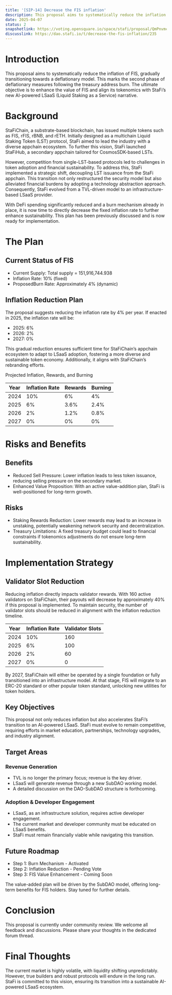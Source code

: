 ```yaml
---
title: '[SIP-14] Decrease the FIS inflation'
description: This proposal aims to systematically reduce the inflation of FIS, gradually transitioning towards a deflationary model. This marks the second phase of deflationary measures following the treasury address burn. The ultimate objective is to enhance the value of FIS and align its tokenomics with StaFi’s new AI-powered LSaaS (Liquid Staking as a Service) narrative.
date: 2025-04-07
status: 2
snapshotlink: https://voting.opensquare.io/space/stafi/proposal/QmPnvmcVWnQkNxP6rPTQjBnqggsEfqdmCNC1ZYzVrCYSSU
discusslink: https://dao.stafi.io/t/decrease-the-fis-inflation/235
---
```


# Introduction
This proposal aims to systematically reduce the inflation of FIS, gradually transitioning towards a deflationary model. This marks the second phase of deflationary measures following the treasury address burn. The ultimate objective is to enhance the value of FIS and align its tokenomics with StaFi’s new AI-powered LSaaS (Liquid Staking as a Service) narrative.

# Background
StaFiChain, a substrate-based blockchain, has issued multiple tokens such as FIS, rFIS, rBNB, and rETH. Initially designed as a multichain Liquid Staking Token (LST) protocol, StaFi aimed to lead the industry with a diverse appchain ecosystem. To further this vision, StaFi launched StaFiHub, a secondary appchain tailored for CosmosSDK-based LSTs.

However, competition from single-LST-based protocols led to challenges in token adoption and financial sustainability. To address this, StaFi implemented a strategic shift, decoupling LST issuance from the StaFi appchain. This transition not only restructured the security model but also alleviated financial burdens by adopting a technology abstraction approach. Consequently, StaFi evolved from a TVL-driven model to an infrastructure-based LSaaS provider.

With DeFi spending significantly reduced and a burn mechanism already in place, it is now time to directly decrease the fixed inflation rate to further enhance sustainability. This plan has been previously discussed and is now ready for implementation.

# The Plan
## Current Status of FIS
- Current Supply: Total supply = 151,916,744.938
- Inflation Rate: 10% (fixed)
- ProposedBurn Rate: Approximately 4% (dynamic)
## Inflation Reduction Plan

The proposal suggests reducing the inflation rate by 4% per year. If enacted in 2025, the inflation rate will be:

- 2025: 6%
- 2026: 2%
- 2027: 0%

This gradual reduction ensures sufficient time for StaFiChain’s appchain ecosystem to adapt to LSaaS adoption, fostering a more diverse and sustainable token economy. Additionally, it aligns with StaFiChain’s rebranding efforts.

Projected Inflation, Rewards, and Burning

| Year | Inflation Rate	| Rewards | Burning |
| --- | --- | --- | --- |
| 2024 | 10% | 6% | 4% |
| 2025 | 6% | 3.6% | 2.4% |
| 2026 | 2% | 1.2% | 0.8% |
| 2027 | 0% | 0% | 0% |

# Risks and Benefits
## Benefits
- Reduced Sell Pressure: Lower inflation leads to less token issuance, reducing selling pressure on the secondary market.
- Enhanced Value Proposition: With an active value-addition plan, StaFi is well-positioned for long-term growth.
## Risks
- Staking Rewards Reduction: Lower rewards may lead to an increase in unstaking, potentially weakening network security and decentralization.
- Treasury Limitations: A fixed treasury budget could lead to financial constraints if tokenomics adjustments do not ensure long-term sustainability.

# Implementation Strategy
## Validator Slot Reduction
Reducing inflation directly impacts validator rewards. With 160 active validators on StaFiChain, their payouts will decrease by approximately 40% if this proposal is implemented. To maintain security, the number of validator slots should be reduced in alignment with the inflation reduction timeline.

| Year | Inflation Rate	| Validator Slots |
| --- | --- | --- | 
| 2024 | 10% | 160 | 
| 2025 | 6% | 100 | 
| 2026 | 2% | 60 |
| 2027 | 0% | 0 |

By 2027, StaFiChain will either be operated by a single foundation or fully transitioned into an infrastructure model. At that stage, FIS will migrate to an ERC-20 standard or other popular token standard, unlocking new utilities for token holders.

## Key Objectives
This proposal not only reduces inflation but also accelerates StaFi’s transition to an AI-powered LSaaS. StaFi must evolve to remain competitive, requiring efforts in market education, partnerships, technology upgrades, and industry alignment.

## Target Areas
### Revenue Generation
- TVL is no longer the primary focus; revenue is the key driver.
- LSaaS will generate revenue through a new SubDAO working model.
- A detailed discussion on the DAO-SubDAO structure is forthcoming.
### Adoption & Developer Engagement
- LSaaS, as an infrastructure solution, requires active developer engagement.
- The current market and developer community must be educated on LSaaS benefits.
- StaFi must remain financially viable while navigating this transition.

## Future Roadmap
- Step 1: Burn Mechanism - Activated
- Step 2: Inflation Reduction - Pending Vote
- Step 3: FIS Value Enhancement - Coming Soon

The value-added plan will be driven by the SubDAO model, offering long-term benefits for FIS holders. Stay tuned for further details.

# Conclusion
This proposal is currently under community review. We welcome all feedback and discussions. Please share your thoughts in the dedicated forum thread.

# Final Thoughts
The current market is highly volatile, with liquidity shifting unpredictably. However, true builders and robust protocols will endure in the long run. StaFi is committed to this vision, ensuring its transition into a sustainable AI-powered LSaaS ecosystem.